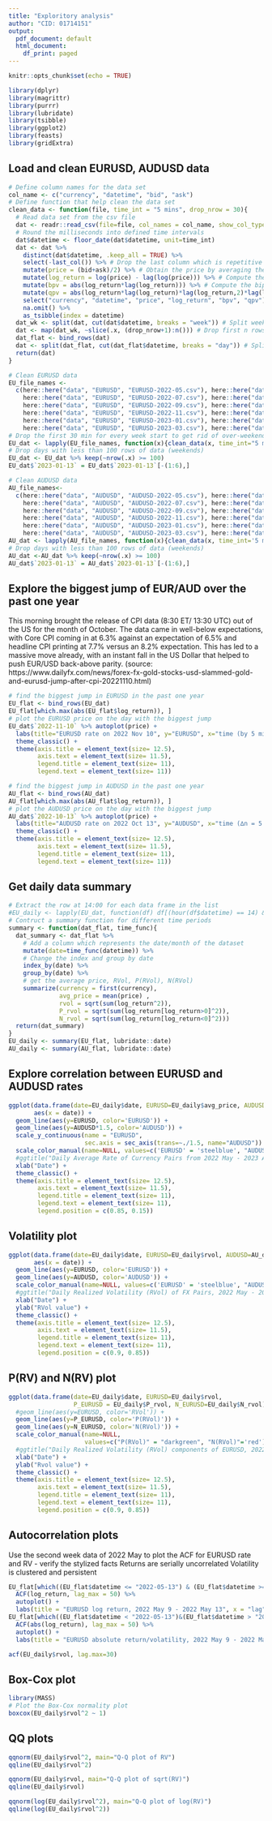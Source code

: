 ```yaml
---
title: "Exploritory analysis"
author: "CID: 01714151"
output:
  pdf_document: default
  html_document:
    df_print: paged
---
```


```r
knitr::opts_chunk$set(echo = TRUE)
```

```r
library(dplyr)
library(magrittr)
library(purrr)
library(lubridate)
library(tsibble)
library(ggplot2)
library(feasts)
library(gridExtra)
```


## Load and clean EURUSD, AUDUSD data
```r
# Define column names for the data set 
col_name <- c("currency", "datetime", "bid", "ask")
# Define function that help clean the data set
clean_data <- function(file, time_int = "5 mins", drop_nrow = 30){
  # Read data set from the csv file
  dat <- readr::read_csv(file=file, col_names = col_name, show_col_types = FALSE)
  # Round the milliseconds into defined time intervals
  dat$datetime <- floor_date(dat$datetime, unit=time_int)
  dat <- dat %>% 
    distinct(dat$datetime, .keep_all = TRUE) %>% 
    select(-last_col()) %>% # Drop the last column which is repetitive
    mutate(price = (bid+ask)/2) %>% # Obtain the price by averaging the bid-ask price
    mutate(log_return = log(price) - lag(log(price))) %>% # Compute the log return
    mutate(bpv = abs(log_return*lag(log_return))) %>% # Compute the bipower variation element
    mutate(qpv = abs(log_return*lag(log_return)*lag(log_return,2)*lag(log_return,3))) %>% # Compute quadpower variation element
    select("currency", "datetime", "price", "log_return", "bpv", "qpv") %>%
    na.omit() %>%
    as_tsibble(index = datetime)
  dat_wk <- split(dat, cut(dat$datetime, breaks = "week")) # Split weekly data
  dat <- map(dat_wk, ~slice(.x, (drop_nrow+1):n())) # Drop first n rows to get rid of over-weekend rate change
  dat_flat <- bind_rows(dat)
  dat <- split(dat_flat, cut(dat_flat$datetime, breaks = "day")) # Split daily data
  return(dat)
}
```

```r
# Clean EURUSD data
EU_file_names <- 
  c(here::here("data", "EURUSD", "EURUSD-2022-05.csv"), here::here("data", "EURUSD", "EURUSD-2022-06.csv"),
    here::here("data", "EURUSD", "EURUSD-2022-07.csv"), here::here("data", "EURUSD", "EURUSD-2022-08.csv"),
    here::here("data", "EURUSD", "EURUSD-2022-09.csv"), here::here("data", "EURUSD", "EURUSD-2022-10.csv"),
    here::here("data", "EURUSD", "EURUSD-2022-11.csv"), here::here("data", "EURUSD", "EURUSD-2022-12.csv"),
    here::here("data", "EURUSD", "EURUSD-2023-01.csv"), here::here("data", "EURUSD", "EURUSD-2023-02.csv"),
    here::here("data", "EURUSD", "EURUSD-2023-03.csv"), here::here("data", "EURUSD", "EURUSD-2023-04.csv"))
# Drop the first 30 min for every week start to get rid of over-weekend rate change
EU_dat <- lapply(EU_file_names, function(x){clean_data(x, time_int="5 mins", drop_nrow=6)}) %>% flatten()
# Drop days with less than 100 rows of data (weekends)
EU_dat <- EU_dat %>% keep(~nrow(.x) >= 100)
EU_dat$`2023-01-13` = EU_dat$`2023-01-13`[-(1:6),]
```

```r
# Clean AUDUSD data
AU_file_names<-
  c(here::here("data", "AUDUSD", "AUDUSD-2022-05.csv"), here::here("data", "AUDUSD", "AUDUSD-2022-06.csv"),
    here::here("data", "AUDUSD", "AUDUSD-2022-07.csv"), here::here("data", "AUDUSD", "AUDUSD-2022-08.csv"),
    here::here("data", "AUDUSD", "AUDUSD-2022-09.csv"), here::here("data", "AUDUSD", "AUDUSD-2022-10.csv"),
    here::here("data", "AUDUSD", "AUDUSD-2022-11.csv"), here::here("data", "AUDUSD", "AUDUSD-2022-12.csv"),
    here::here("data", "AUDUSD", "AUDUSD-2023-01.csv"), here::here("data", "AUDUSD", "AUDUSD-2023-02.csv"),
    here::here("data", "AUDUSD", "AUDUSD-2023-03.csv"), here::here("data", "AUDUSD", "AUDUSD-2023-04.csv"))
AU_dat <- lapply(AU_file_names, function(x){clean_data(x, time_int='5 mins', drop_nrow=6)}) %>% flatten()
# Drop days with less than 100 rows of data (weekends)
AU_dat <-AU_dat %>% keep(~nrow(.x) >= 100)
AU_dat$`2023-01-13` = AU_dat$`2023-01-13`[-(1:6),]
```

## Explore the biggest jump of EUR/AUD over the past one year
This morning brought the release of CPI data (8:30 ET/ 13:30 UTC) out of the US for the month of October. The data came in well-below expectations, with Core CPI coming in at 6.3% against an expectation of 6.5% and headline CPI printing at 7.7% versus an 8.2% expectation. This has led to a massive move already, with an instant fall in the US Dollar that helped to push EUR/USD back-above parity. 
(source: https://www.dailyfx.com/news/forex-fx-gold-stocks-usd-slammed-gold-and-eurusd-jump-after-cpi-20221110.html)
```r
# find the biggest jump in EURUSD in the past one year
EU_flat <- bind_rows(EU_dat)
EU_flat[which.max(abs(EU_flat$log_return)), ]
# plot the EURUSD price on the day with the biggest jump
EU_dat$`2022-11-10` %>% autoplot(price) + 
  labs(title="EURUSD rate on 2022 Nov 10", y="EURUSD", x="time (by 5 mins)") +
  theme_classic() +
  theme(axis.title = element_text(size= 12.5),
        axis.text = element_text(size= 11.5),
        legend.title = element_text(size= 11),
        legend.text = element_text(size= 11))

# find the biggest jump in AUDUSD in the past one year
AU_flat <- bind_rows(AU_dat)
AU_flat[which.max(abs(AU_flat$log_return)), ]
# plot the AUDUSD price on the day with the biggest jump
AU_dat$`2022-10-13` %>% autoplot(price) +
  labs(title="AUDUSD rate on 2022 Oct 13", y="AUDUSD", x="time (∆n = 5 min)") +
  theme_classic() +
  theme(axis.title = element_text(size= 12.5),
        axis.text = element_text(size= 11.5),
        legend.title = element_text(size= 11),
        legend.text = element_text(size= 11))
```
## Get daily data summary
```r
# Extract the row at 14:00 for each data frame in the list
#EU_daily <- lapply(EU_dat, function(df) df[(hour(df$datetime) == 14) & (minute(df$datetime) == 0), ])
# Contruct a summary function for different time periods
summary <- function(dat_flat, time_func){
  dat_summary <- dat_flat %>%
    # Add a column which represents the date/month of the dataset
    mutate(date=time_func(datetime)) %>%
    # Change the index and group by date
    index_by(date) %>%
    group_by(date) %>%
    # get the average price, RVol, P(RVol), N(RVol)
    summarize(currency = first(currency),
              avg_price = mean(price) ,
              rvol = sqrt(sum(log_return^2)), 
              P_rvol = sqrt(sum(log_return[log_return>0]^2)), 
              N_rvol = sqrt(sum(log_return[log_return<0]^2)))
  return(dat_summary)
}
EU_daily <- summary(EU_flat, lubridate::date)
AU_daily <- summary(AU_flat, lubridate::date)
```

## Explore correlation between EURUSD and AUDUSD rates
```r
ggplot(data.frame(date=EU_daily$date, EURUSD=EU_daily$avg_price, AUDUSD=AU_daily$avg_price), 
       aes(x = date)) +
  geom_line(aes(y=EURUSD, color='EURUSD')) +
  geom_line(aes(y=AUDUSD*1.5, color='AUDUSD')) +
  scale_y_continuous(name = "EURUSD",
                     sec.axis = sec_axis(trans=~./1.5, name="AUDUSD")) +
  scale_color_manual(name=NULL, values=c('EURUSD' = 'steelblue', "AUDUSD" = "orange")) +
  #ggtitle("Daily Average Rate of Currency Pairs from 2022 May - 2023 Apr") +
  xlab("Date") +
  theme_classic() +
  theme(axis.title = element_text(size= 12.5),
        axis.text = element_text(size= 11.5),
        legend.title = element_text(size= 11),
        legend.text = element_text(size= 11),
        legend.position = c(0.85, 0.15))

```

## Volatility plot
```r
ggplot(data.frame(date=EU_daily$date, EURUSD=EU_daily$rvol, AUDUSD=AU_daily$rvol), 
       aes(x = date)) +
  geom_line(aes(y=EURUSD, color='EURUSD')) +
  geom_line(aes(y=AUDUSD, color='AUDUSD')) +
  scale_color_manual(name=NULL, values=c('EURUSD' = 'steelblue', "AUDUSD" = "orange")) +
  #ggtitle("Daily Realized Volatility (RVol) of FX Pairs, 2022 May - 2023 Apr") +
  xlab("Date") +
  ylab("RVol value") +
  theme_classic() +
  theme(axis.title = element_text(size= 12.5),
        axis.text = element_text(size= 11.5),
        legend.title = element_text(size= 11),
        legend.text = element_text(size= 11),
        legend.position = c(0.9, 0.85))
```

## P(RV) and N(RV) plot
```r
ggplot(data.frame(date=EU_daily$date, EURUSD=EU_daily$rvol, 
                  P_EURUSD = EU_daily$P_rvol, N_EURUSD=EU_daily$N_rvol), aes(x = date)) +
  #geom_line(aes(y=EURUSD, color='RVol')) +
  geom_line(aes(y=P_EURUSD, color='P(RVol)')) +
  geom_line(aes(y=N_EURUSD, color='N(RVol)')) +
  scale_color_manual(name=NULL, 
                     values=c("P(RVol)" = "darkgreen", "N(RVol)"='red')) +
  #ggtitle("Daily Realized Volatility (RVol) components of EURUSD, 2022 May - 2023 Apr") +
  xlab("Date") +
  ylab("Rvol value") +
  theme_classic() +
  theme(axis.title = element_text(size= 12.5),
        axis.text = element_text(size= 11.5),
        legend.title = element_text(size= 11),
        legend.text = element_text(size= 11),
        legend.position = c(0.9, 0.85))
```

## Autocorrelation plots
Use the second week data of 2022 May to plot the ACF for EURUSD rate and RV - verify the stylized facts
Returns are serially uncorrelated
Volatility is clustered and persistent
```r
EU_flat[which((EU_flat$datetime <= "2022-05-13") & (EU_flat$datetime >= "2022-05-9")), ] %>% 
  ACF(log_return, lag_max = 50) %>%
  autoplot() +
  labs(title = "EURUSD log return, 2022 May 9 - 2022 May 13", x = "lag")
EU_flat[which((EU_flat$datetime < "2022-05-13")&(EU_flat$datetime > "2022-05-9")), ] %>% 
  ACF(abs(log_return), lag_max = 50) %>%
  autoplot() +
  labs(title = "EURUSD absolute return/volatility, 2022 May 9 - 2022 May 13", x="lag")

acf(EU_daily$rvol, lag.max=30)
```
## Box-Cox plot
```r
library(MASS)
# Plot the Box-Cox normality plot
boxcox(EU_daily$rvol^2 ~ 1)
```
## QQ plots
```r

qqnorm(EU_daily$rvol^2, main="Q-Q plot of RV")
qqline(EU_daily$rvol^2)

qqnorm(EU_daily$rvol, main="Q-Q plot of sqrt(RV)")
qqline(EU_daily$rvol)

qqnorm(log(EU_daily$rvol^2), main="Q-Q plot of log(RV)")
qqline(log(EU_daily$rvol^2))
```

